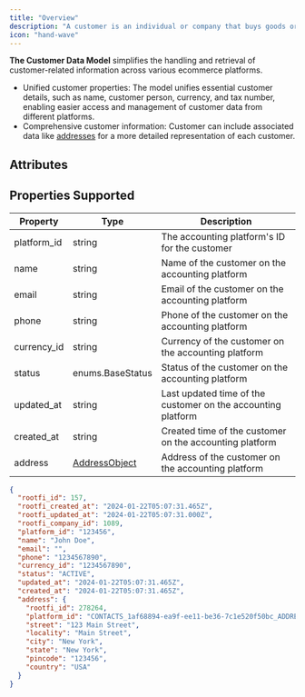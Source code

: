 ```yaml
---
title: "Overview"
description: "A customer is an individual or company that buys goods or services from a business. Commonly referred to a customer on a corresponding invoice"
icon: "hand-wave"
---
```


**The Customer Data Model** simplifies the handling and retrieval of customer-related information across various ecommerce platforms.

- Unified customer properties: The model unifies essential customer details, such as name, customer person, currency, and tax number, enabling easier access and management of customer data from different platforms.
- Comprehensive customer information: Customer can include associated data like [addresses](/docs/address) for a more detailed representation of each customer.

## Attributes

## Properties Supported

| Property    | Type                           | Description                                                  |
| ----------- | ------------------------------ | ------------------------------------------------------------ |
| platform_id | string                         | The accounting platform's ID for the customer                |
| name        | string                         | Name of the customer on the accounting platform              |
| email       | string                         | Email of the customer on the accounting platform             |
| phone       | string                         | Phone of the customer on the accounting platform             |
| currency_id | string                         | Currency of the customer on the accounting platform          |
| status      | enums.BaseStatus               | Status of the customer on the accounting platform            |
| updated_at  | string                         | Last updated time of the customer on the accounting platform |
| created_at  | string                         | Created time of the customer on the accounting platform      |
| address     | [AddressObject](/docs/address) | Address of the customer on the accounting platform           |

<ResponseExample name="The Customer Object" >

```json The Customer Response Object
{
  "rootfi_id": 157,
  "rootfi_created_at": "2024-01-22T05:07:31.465Z",
  "rootfi_updated_at": "2024-01-22T05:07:31.000Z",
  "rootfi_company_id": 1089,
  "platform_id": "123456",
  "name": "John Doe",
  "email": "",
  "phone": "1234567890",
  "currency_id": "1234567890",
  "status": "ACTIVE",
  "updated_at": "2024-01-22T05:07:31.465Z",
  "created_at": "2024-01-22T05:07:31.465Z",
  "address": {
    "rootfi_id": 278264,
    "platform_id": "CONTACTS_1af68894-ea9f-ee11-be36-7c1e520f50bc_ADDRESS",
    "street": "123 Main Street",
    "locality": "Main Street",
    "city": "New York",
    "state": "New York",
    "pincode": "123456",
    "country": "USA"
  }
}
```

</ResponseExample>

